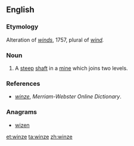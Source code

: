 ==English==

===Etymology===
Alteration of ''[[winds]]'', 1757, plural of ''[[wind]].''

===Noun===
{{en-noun}}

# A [[steep]] [[shaft]] in a [[mine]] which joins two levels.

===References===
* ''[http://www.merriam-webster.com/dictionary/winze winze]'', ''Merriam-Webster Online Dictionary''.

===Anagrams===
* [[wizen#English|wizen]]

[[et:winze]]
[[ta:winze]]
[[zh:winze]]